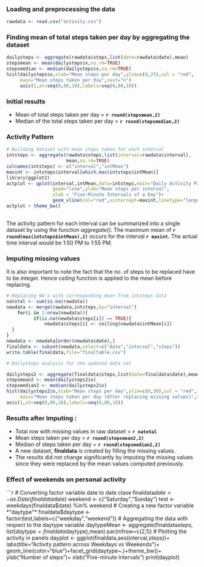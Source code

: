 ### Loading and preprocessing the data
```r
rawdata <- read.csv("activity.csv")

```
### Finding mean of total steps taken per day by aggregating the dataset

```r
dailysteps <- aggregate(rawdata$steps,list(date=rawdata$date),mean)
stepsmean <- mean(dailysteps$x,na.rm=TRUE)
stepsmedian <- median(dailysteps$x,na.rm=TRUE)
hist(dailysteps$x,xlab="Mean steps per day",ylim=c(0,25),col = "red",
     main="Mean steps taken per day",xaxt="n")
     axis(1,at=seq(0,80,10),labels=seq(0,80,10))

```

### Initial results
  - Mean of total steps taken per day = **`r round(stepsmean,2)`**
  - Median of the total steps taken per day = **`r round(stepsmedian,2)`**

### Activity Pattern
 


```r
   
# Building dataset with mean steps taken for each interval
intsteps <- aggregate(rawdata$steps,list(interval=rawdata$interval),
                      mean,na.rm=TRUE)
colnames(intsteps) <- c("interval","intMean")
maxint <- intsteps$interval[which.max(intsteps$intMean)]
library(ggplot2)
actplot <- qplot(interval,intMean,data=intsteps,main="Daily Activity Pattern",
                 geom="line",ylab="Mean steps per interval", 
                 xlab = "Five-Minute Intervals of a Day")+
                 geom_vline(col="red",xintercept=maxint,linetype="longdash")
actplot + theme_bw()
 
```

 The activity pattern for each interval can be summarized into a single dataset
 by using the function *aggregate()*. The maximum mean of
 **`r round(max(intsteps$intMean),2)`** occurs for the interval **`r maxint`.**
 The actual time interval would be 1:50 PM to 1:55 PM.

### Imputing missing values
 It is also important to note the fact that the no. of steps to be replaced have to be integer. Hence
  *ceiling* function is applied to the mean before replacing.
  

```r
# Replacing NA's with corresponding mean from intsteps data  
natotal <- sum(is.na(rawdata))
newdata <- merge(rawdata,intsteps,by="interval")
    for(i in 1:nrow(newdata)){
          if(is.na(newdata$steps[i]) == TRUE){
              newdata$steps[i] <- ceiling(newdata$intMean[i])
  }
}
newdata <- newdata[order(newdata$date),]
finaldata <- subset(newdata,select=c("date","interval","steps"))
write.table(finaldata,file="finaltable.csv")

# Dailysteps analysis for the updated data set

dailysteps2 <- aggregate(finaldata$steps,list(date=finaldata$date),mean)
stepsmean2 <- mean(dailysteps2$x)
stepsmedian2 <- median(dailysteps2$x)
hist(dailysteps2$x,xlab="Mean steps per day",ylim=c(0,30),col = "red",
     main="Mean steps taken per day (After replacing missing values)",xaxt="n")
axis(1,at=seq(0,80,10),labels=seq(0,80,10))

```

### Results after Imputing : 
  - Total row with missing values in raw dataset = **`r natotal`**
  - Mean steps taken per day = **`r round(stepsmean2,2)`**
  - Median of steps taken per day = **`r round(stepsmedian2,2)`**
  - A new dataset, **finaldata** is created by filling the missing values.
  - The results did not change significantly by imputing the missing values
    since they were replaced by the mean values computed previously.
 
### Effect of weekends on personal activity
```r
# Converting factor variable date to date clase
finaldata$date <- as.Date(finaldata$date)
weekend <- c("Saturday","Sunday")
test <- weekdays(finaldata$date) %in% weekend
# Creating a new factor variable *"daytype"*
finaldata$daytype <- factor(test,labels=c("weekday","weekend"))
# Aggregating the data with respect to the daytype variable
daytypeMean <- aggregate(finaldata$steps,list(daytype=finaldata$daytype),mean)
par(mfrow=c(2,1))
# Plotting the activity in panels
dayplot <- ggplot(finaldata,aes(interval,steps))+
           labs(title="Activity pattern across Weekdays vs Weekends")+
           geom_line(color="blue")+facet_grid(daytype~.)+theme_bw()+
            ylab("Number of steps")+
            xlab("Five-minute Intervals")
print(dayplot)
